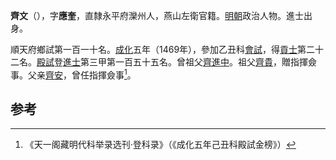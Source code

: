 '''齊文'''（{{bd|1432年||？}}），字'''應奎'''，直隸永平府灤州人，燕山左衛官籍。[[明朝|明朝]]政治人物。進士出身。

順天府鄉試第一百一十名。[[成化|成化]]五年（1469年），參加乙丑科[[會試|會試]]，得[[貢士|貢士]]第二十二名。[[殿試|殿試]]登[[進士|進士]]第三甲第一百五十五名。曾祖父[[齊進中|齊進中]]。祖父[[齊貴|齊貴]]，贈指揮僉事。父亲[[齊安|齊安]]，曾任指揮僉事<ref>《天一阁藏明代科举录选刊·登科录》（《成化五年己丑科殿試金榜》）</ref>。

==参考==
{{reflist}}
{{明朝人物小作品}}
{{成化五年己丑科殿試金榜}}